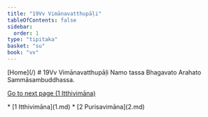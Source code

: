 ```yaml
---
title: "19Vv Vimānavatthupāḷi"
tableOfContents: false
sidebar:
  order: 1
type: "tipitaka"
basket: "su"
book: "vv"
---
```



<Paragraph type="center" book="vv">
[Home](/)
</Paragraph>

<Paragraph type="center" book="vv">
# 19Vv Vimānavatthupāḷi
</Paragraph>

<Paragraph number="1" type="center" book="vv">
Namo tassa Bhagavato Arahato Sammāsambuddhassa.

[Go to next page (1 Itthivimāna)](1.md)



</Paragraph>

<TableOfContents book="vv" section="19">
* [1 Itthivimāna](1.md)
* [2 Purisavimāna](2.md)
</TableOfContents>
